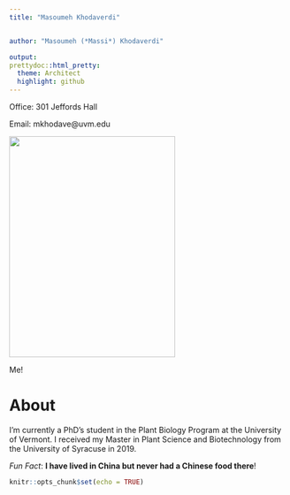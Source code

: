 ```yaml
---
title: "Masoumeh Khodaverdi"


author: "Masoumeh (*Massi*) Khodaverdi"

output: 
prettydoc::html_pretty:
  theme: Architect
  highlight: github
---
```

<p align="center">

Office: 301 Jeffords Hall   
    
Email: mkhodave@uvm.edu   

<img src="image.jpeg" width="300" height="400" />

Me!

# About


I’m currently a PhD’s student in the Plant Biology Program at the University of Vermont. I received my Master  in Plant Science and Biotechnology from the University of Syracuse in 2019.



*Fun Fact*: **I have lived in China but never had a Chinese food there**!





```r
knitr::opts_chunk$set(echo = TRUE)
```

#
